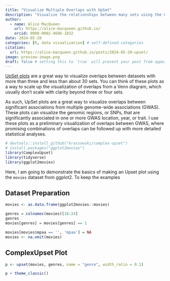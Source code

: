 ```yaml
---
title: "Visualize Multiple Overlaps with UpSet"
description: "Visualize the relationships between many sets using the ComplexUpset package on movie data"
author:
  - name: Alice MacQueen
    url: https://alice-macqueen.github.io/
    orcid: 0000-0002-4606-1832
date: 2024-05-20
categories: [R, data visualization] # self-defined categories
citation: 
  url: https://alice-macqueen.github.io/posts/2024-05-20-upset/
image: preview-image.png
draft: false # setting this to `true` will prevent your post from appearing on your listing page until you're ready!
---
```


[UpSet plots](https://upset.app) are a great way to visualize overlaps between datasets with more than three and less than about 30 sets. You can think of these plots as a way to scale up the visualization of overlaps from a Venn diagram, which usually don't scale with clarity beyond three or four sets.

As such, UpSet plots are a great way to visualize overlaps between significant associations from multiple genome-wide associations (GWAS). These plots can visualize the genomic regions, or SNPs, that are significantly associated in one or more GWAS location, year, or trait. I use these plots as a preliminary visualization of overlaps between GWAS, where promising combinations of overlaps can be followed up with more detailed statistical analyses.

```r
# devtools::install_github("krassowski/complex-upset")
# install.packages("ggplot2movies")
library(ComplexUpset)
library(tidyverse)
library(ggplot2movies)
```

Here, I am going to demonstrate the basics of making an Upset plot using the `movies` dataset from ggplot2. To keep the examples

## Dataset Preparation

```r
movies <- as.data.frame(ggplot2movies::movies)

genres = colnames(movies)[18:24]
genres
movies[genres] = movies[genres] == 1

movies[movies$mpaa == '', 'mpaa'] = NA
movies <- na.omit(movies)
```

## ComplexUpset Plot

```r
p <- upset(movies, genres, name = "genre", width_ratio = 0.1)

p + theme_classic()
```
